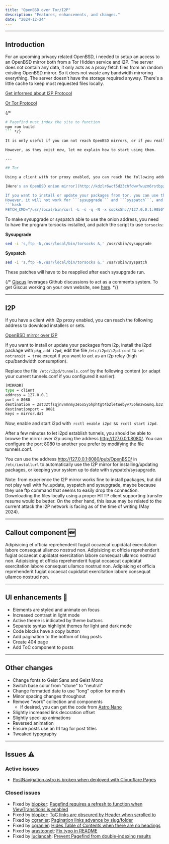 ```yaml
---
title: "OpenBSD over Tor/I2P"
description: "Features, enhancements, and changes."
date: "2024-12-24"
---
```



---

## Introduction

For an upcoming privacy related OpenBSD, i needed to setup an access to an OpenBSD mirror both from a Tor Hidden service and I2P.
The server does not contain any data, it only acts as a proxy fetch files from an random existing OpenBSD mirror. So it does not waste any bandwidth mirroring everything.
The server doesn't have the storage required anyway. There's a little cache to keep most requested files locally.

[Get informed about I2P Protocol](https://geti2p.net/en/about/intro)

[Or Tor Protocol](https://spec.torproject.org/tor-spec/index.html)

{/* 
```bash
# Pagefind must index the site to function
npm run build
``` */}

It is only useful if you can not reach OpenBSD mirrors, or if you really need to hide your network activity. Tor or I2P will be much slower than connecting to a mirror using HTTP(s).

However, as they exist now, let me explain how to start using them.

---

## Tor

Using a client with tor proxy enabled, you can reach the following address to download installers or sets.

[Here's an OpenBSD onion mirror](http://kdzlr6wcf5d23chfdwvfwuzm6rstbpzzefkpozp7kjeugtpnrixldxqd.onion/pub/OpenBSD/)

If you want to install or update your packages from tor, you can use the onion address in  ```/etc/installurl```
However, it will not work for ```sysupgrade``` and ```syspatch```, and you need to export the variable in your environment to make **pkg_** programs able to use the mirror.
```bash
FETCH_CMD="/usr/local/bin/curl -L -s -q -N -x socks5h://127.0.0.1:9050"
```
To make sysupgrade or syspatch able to use the onion address, you need to have the program torsocks installed, and patch the script to use `torsocks`:

**Sysupgrade** 
```bash
sed -i 's,ftp -N,/usr/local/bin/torsocks &,' /usr/sbin/sysupgrade 
```
**Syspatch** 
```bash
sed -i 's,ftp -N,/usr/local/bin/torsocks &,' /usr/sbin/syspatch
```

These patches will have to be reapplied after each sysupgrade run.



{/* [Giscus](https://giscus.app) leverages Github discussions to act as a comments system. To get Giscus working on your own website, see [here](/blog/01-getting-started#deploy-the-site). */}

---

## I2P
If you have a client with i2p proxy enabled, you can reach the following address to download installers or sets.

[OpenBSD mirror over I2P](http://2st32tfsqjnvnmnmy3e5o5y5hphtgt4b2letuebyv75ohn2w5umq.b32.i2p:8081/pub/OpenBSD/)

If you want to install or update your packages from i2p, install the i2pd package with `pkg_add i2pd`, 
 edit the file `/etc/i2pd/i2pd.conf` to `set notransit = true` except if you want to act as an i2p relay (high cpu/bandwidth consumption).

Replace the file` /etc/i2pd/tunnels.conf` by the following content (or adapt your current tunnels.conf if you configured it earlier):

```bash
[MIRROR]
type = client
address = 127.0.0.1
port = 8080
destination = 2st32tfsqjnvnmnmy3e5o5y5hphtgt4b2letuebyv75ohn2w5umq.b32.i2p
destinationport = 8081
keys = mirror.dat
```
Now, enable and start i2pd with` rcctl enable i2pd && rcctl start i2pd`.

After a few minutes to let i2pd establish tunnels, you should be able to browse the mirror over i2p using the address http://127.0.0.1:8080/. You can configure the port 8080 to another you prefer by modifying the file tunnels.conf.

You can use the address http://127.0.0.1:8080/pub/OpenBSD/ in` /etc/installurl` to automatically use the I2P mirror for installing/updating packages, or keeping your system up to date with syspatch/sysupgrade.

Note: from experience the I2P mirror works fine to install packages, but did not play well with fw_update, syspatch and sysupgrade, maybe because they use ftp command that seems to easily drop the connection. Downloading the files locally using a proper HTTP client supporting transfer resume would be better. On the other hand, this issue may be related to the current attack the I2P network is facing as of the time of writing (May 2024).

---
## Callout component 🆕

<Callout>
  Adipisicing et officia reprehenderit fugiat occaecat cupidatat exercitation
  labore consequat ullamco nostrud non.
</Callout>

<Callout type="info">
  Adipisicing et officia reprehenderit fugiat occaecat cupidatat exercitation
  labore consequat ullamco nostrud non.
</Callout>

<Callout type="warning">
  Adipisicing et officia reprehenderit fugiat occaecat cupidatat exercitation
  labore consequat ullamco nostrud non.
</Callout>

<Callout type="error">
  Adipisicing et officia reprehenderit fugiat occaecat cupidatat exercitation
  labore consequat ullamco nostrud non.
</Callout>

---

## UI enhancements 🎨

- Elements are styled and animate on focus
- Increased contrast in light mode
- Active theme is indicated by theme buttons
- Separate syntax highlight themes for light and dark mode
- Code blocks have a copy button
- Add pagination to the bottom of blog posts
- Create 404 page
- Add ToC component to posts

---

## Other changes

- Change fonts to Geist Sans and Geist Mono
- Switch base color from "stone" to "neutral"
- Change formatted date to use "long" option for month
- Minor spacing changes throughout
- Remove "work" collection and components
  - If desired, you can get the code from [Astro Nano](https://github.com/markhorn-dev/astro-nano)
- Slightly increased link decoration offset
- Slightly sped-up animations
- Reversed animation
- Ensure posts use an h1 tag for post titles
- Tweaked typography

---

## Issues ⚠️

### Active issues

- [PostNavigation.astro is broken when deployed with Cloudflare Pages](https://github.com/trevortylerlee/astro-micro/issues/39)

### Closed issues

- Fixed by [blopker](https://github.com/blopker): [Pagefind requires a refresh to function when ViewTransitions is enabled](https://github.com/trevortylerlee/astro-micro/issues/7)
- Fixed by [blopker](https://github.com/blopker): [ToC links are obscured by Header when scrolled to](https://github.com/trevortylerlee/astro-micro/issues/4)
- Fixed by [cgranier](https://github.com/cgranier): [Pagination links advance by slug/folder](https://github.com/trevortylerlee/astro-micro/issues/26)
- Fixed by [cgranier](https://github.com/cgranier): [Hides Table of Contents when there are no headings](https://github.com/trevortylerlee/astro-micro/pull/30)
- Fixed by [arastoonet](https://github.com/arastoonet): [Fix typo in README](https://github.com/trevortylerlee/astro-micro/pull/19)
- Fixed by [luciancah](https://github.com/luciancah): [Prevent Pagefind from double-indexing results](https://github.com/trevortylerlee/astro-micro/issues/40)

